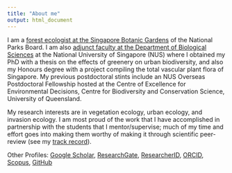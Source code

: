 ```yaml
---
title: "About me"
output: html_document
---
```


I am a [forest ecologist at the Singapore Botanic Gardens](https://www.nparks.gov.sg/sbg/research/research-staff/dr-chong-kwek-yan) of the National Parks Board. I am also [adjunct faculty at the Department of Biological Sciences](https://www.dbs.nus.edu.sg/staffs/chong-kwek-yan/?cid=110) at the National University of Singapore (NUS) where I obtained my PhD with a thesis on the effects of greenery on urban biodiversity, and also my Honours degree with a project compiling the total vascular plant flora of Singapore. My previous postdoctoral stints include an NUS Overseas Postdoctoral Fellowship hosted at the Centre of Excellence for Environmental Decisions, Centre for Biodiversity and Conservation Science, University of Queensland.

My research interests are in vegetation ecology, urban ecology, and invasion ecology. I am most proud of the work that I have accomplished in partnership with the students that I mentor/supervise; much of my time and effort goes into making them worthy of making it through scientific peer-review (see my [track record](/past_students.html)).

Other Profiles: [Google Scholar](https://scholar.google.com.sg/citations?user=0LPZNDcAAAAJ), [ResearchGate](https://www.researchgate.net/profile/Kwek-Yan-Chong), [ResearcherID](https://www.webofscience.com/wos/author/record/126371), [ORCID](https://orcid.org/0000-0003-4754-8957), [Scopus](https://www.scopus.com/authid/detail.uri?authorId=36080482100), [GitHub](https://github.com/kwekings)
